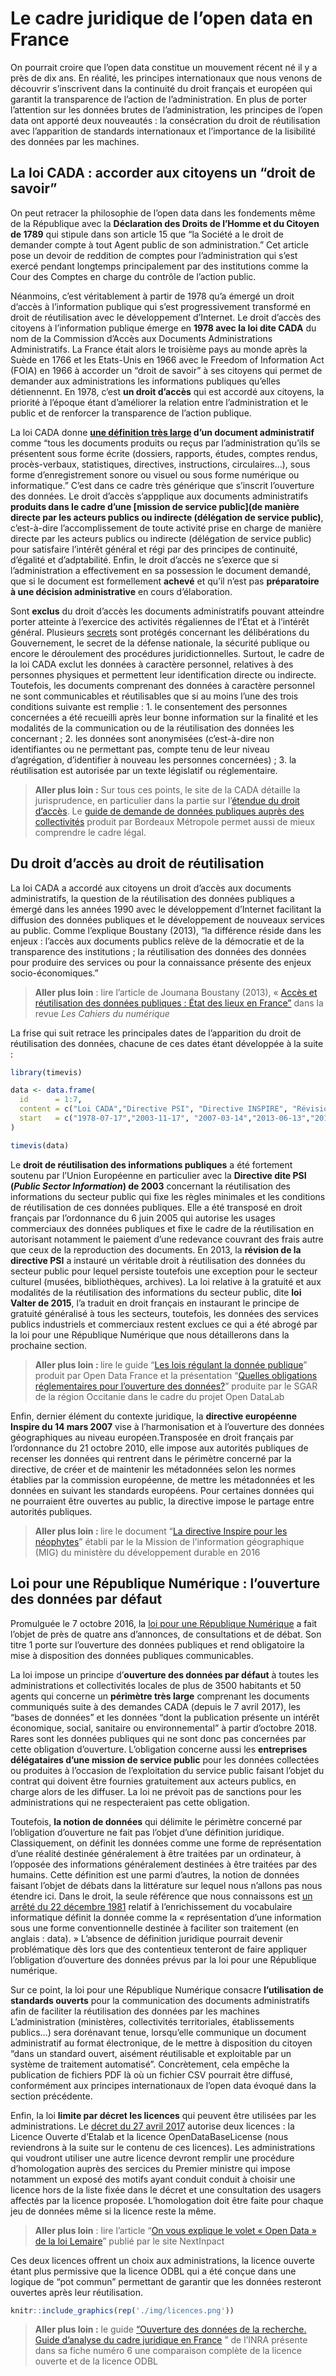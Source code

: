 # Le cadre juridique de l'open data en France
On pourrait croire que l'open data constitue un mouvement récent né il y a près de dix ans. En réalité, les principes internationaux que nous venons de découvrir s'inscrivent dans la continuité du droit français et européen qui garantit la transparence de l'action de l'administration. En plus de porter l'attention sur les données brutes de l'administration, les principes de l'open data ont apporté deux nouveautés : la consécration du droit de réutilisation avec l'apparition de standards internationaux et l'importance de la lisibilité des données par les machines. 

## La loi CADA : accorder aux citoyens un "droit de savoir"
On peut retracer la philosophie de l'open data dans les fondements même de la République avec la **Déclaration des Droits de l'Homme et du Citoyen de 1789** qui stipule dans son article 15 que "la Société a le droit de demander compte à tout Agent public de son administration." Cet article pose un devoir de reddition de comptes pour l'administration qui s'est exercé pendant longtemps principalement par des institutions comme la Cour des Comptes en charge du contrôle de l'action public. 

Néanmoins, c'est véritablement à partir de 1978 qu'a émergé un droit d'accès à l'information publique qui s'est progressivement transformé en droit de réutilisation avec le développement d'Internet. Le droit d'accès des citoyens à l'information publique émerge en **1978 avec la loi dite CADA** du nom de la Commission d'Accès aux Documents Administrations Administratifs. La France était alors le troisième pays au monde après la Suède en 1766 et les Etats-Unis en 1966 avec le Freedom of Information Act (FOIA) en 1966  à accorder un "droit de savoir" à ses citoyens qui permet de demander aux administrations les informations publiques qu'elles détiennennt. En 1978, c'est **un droit d'accès** qui est accordé aux citoyens, la priorité à l'époque étant d'améliorer la relation entre l'administration et le public et de renforcer la transparence de l'action publique. 

La loi CADA donne **[une définition très large](http://www.cada.fr/la-notion-de-document-administratif,56.html) d'un document administratif** comme "tous les documents produits ou reçus par l’administration qu’ils se présentent sous forme écrite (dossiers, rapports, études, comptes rendus, procès-verbaux, statistiques, directives, instructions, circulaires...), sous forme d’enregistrement sonore ou visuel ou sous forme numérique ou informatique." C'est dans ce cadre très générique que s'inscrit l'ouverture des données. Le droit d'accès s'appplique aux documents administratifs **produits dans le cadre d'une [mission de service public](de manière directe par les acteurs publics ou indirecte (délégation de service public)**, c'est-à-dire l'accomplissement de toute activité prise en charge de manière directe par les acteurs publics ou indirecte (délégation de service public) pour satisfaire l'intérêt général et régi par des principes de continuité, d'égalité et d'adptabilité. Enfin, le droit d’accès ne s’exerce que si l’administration a effectivement en sa possession le document demandé, que si le document est formellement **achevé** et qu'il n'est pas **préparatoire à une décision administrative** en cours d'élaboration. 

Sont **exclus** du droit d'accès les documents administratifs pouvant atteindre porter atteinte à l’exercice des activités régaliennes de l’État et à l’intérêt général. Plusieurs [secrets](http://www.cada.fr/les-secrets-proteges,58.html) sont protégés concernant les délibérations du Gouvernement, le secret de la défense nationale, la sécurité publique ou encore le déroulement des procédures juridictionnelles. Surtout, le cadre de la loi CADA exclut les données à caractère personnel, relatives à des personnes physiques et permettent leur identification directe ou indirecte. Toutefois, les documents comprenant des données à caractère personnel ne sont communicables et réutilisables que si au moins l’une des trois conditions suivante est remplie :
1. le consentement des personnes concernées a été recueilli après leur bonne information sur la finalité et les modalités de la communication ou de la réutilisation des données les concernant ;
2. les données sont anonymisées (c’est-à-dire non identifiantes ou ne permettant pas, compte tenu de leur niveau d’agrégation, d’identifier à nouveau les personnes concernées) ;
3. la réutilisation est autorisée par un texte législatif ou réglementaire.

> **Aller plus loin :** Sur tous ces points, le site de la CADA détaille la jurisprudence, en particulier dans la partie sur l'[étendue du droit d'accès](http://www.cada.fr/l-etendue-du-droit-d-acces,20.html). Le [guide de demande
de données publiques auprès des collectivités](http://www.opendatafrance.net/wp-content/uploads/2012/02/guide_de_demande_open_data.pdf) produit par Bordeaux Métropole permet aussi de mieux comprendre le cadre légal. 

## Du droit d'accès au droit de réutilisation

La loi CADA a accordé aux citoyens un droit d'accès aux documents administratifs, la question de la réutilisation des données publiques a émergé dans les années 1990 avec le développement d'Internet facilitant la diffusion des données publiques et le développement de nouveaux services au public. Comme l'explique Boustany (2013), "la différence réside dans les enjeux : l'accès aux documents publics relève de la démocratie et de la transparence des institutions ; la réutilisation des données des données pour produire des services ou pour la connaissance présente des enjeux socio-économiques."

> **Aller plus loin** : lire l'article de Joumana Boustany (2013), « [Accès et réutilisation des données publiques : État des lieux en France"](http://www.cairn.info/revue-les-cahiers-du-numerique-2013-1-page-21.htm) dans la revue *Les Cahiers du numérique*

La frise qui suit retrace les principales dates de l'apparition du droit de réutilisation des données, chacune de ces dates étant développée à la suite :

```r
library(timevis)

data <- data.frame(
  id      = 1:7,
  content = c("Loi CADA","Directive PSI", "Directive INSPIRE", "Révision de la directive PSI", "Loi Notre", "Loi Valter", "Loi pour une République Numérique"),
  start   = c("1978-07-17","2003-11-17", "2007-03-14","2013-06-13","2015-08-07","2015-12-28","2016-10-07")
)

timevis(data)
```

Le **droit de réutilisation des informations publiques** a été fortement soutenu par l'Union Européenne en particulier avec la **Directive dite PSI (*Public Sector Information*) de 2003** concernant la réutilisation des informations du secteur public qui fixe les règles minimales et les conditions de réutilisation de ces données publiques. Elle a été transposé en droit français par l'ordonnance du 6 juin 2005 qui autorise les usages commerciaux des données publiques et fixe le cadre de la réutilisation en autorisant notamment le paiement d'une redevance couvrant des frais autre que ceux de la reproduction des documents. En 2013, la **révision de la directive PSI** a instauré un véritable droit à réutilisation des données du secteur public pour lequel persiste toutefois une exception pour le secteur culturel (musées, bibliothèques, archives). La  loi relative à la gratuité et aux modalités de la réutilisation des informations du secteur public, dite **loi Valter de 2015**, l'a traduit en droit français en instaurant le principe de gratuité généralisé à tous les secteurs, toutefois, les données des services publics industriels et commerciaux restent exclues ce qui a été abrogé par la loi pour une République Numérique que nous détaillerons dans la prochaine section.

> **Aller plus loin : ** lire le guide "[Les lois régulant la donnée publique](http://www.opendatafrance.net/wp-content/uploads/2016/06/guideOD_communes_lois_juin2016_Web.pdf)" produit par Open Data France et la présentation "[Quelles obligations réglementaires pour l’ouverture des données?](http://www.opendatalab.fr/images/doc/NouvellesVersions3/Projet-Open-Datalab---quelles-obligations-rglementaires-V2.1.pdf)" produite par le SGAR de la région Occitanie dans le cadre du projet Open DataLab

Enfin, dernier élément du contexte juridique, la **directive européenne Inspire du 14 mars 2007** vise à l'harmonisation et à l'ouverture des données géographiques au niveau européen.Transposée en droit français par l'ordonnance du 21 octobre 2010, elle impose aux autorités publiques de recenser les données qui rentrent dans le périmètre concerné par la directive, de créer et de maintenir les métadonnées selon les normes établies par la commission européenne, de mettre les métadonnées et les données en suivant les standards européens. Pour certaines données qui ne pourraient être ouvertes au public, la directive impose le partage entre autorités publiques. 

> **Aller plus loin : ** lire le document "[La directive Inspire pour les néophytes](http://formations-geomatiques.developpement-durable.gouv.fr/MIG/directive_inspire_neophytes/res/Directive_inspire_neophytes_papier.pdf)" établi par le la Mission de l’information géographique (MIG) du ministère du développement durable en 2016

## Loi pour une République Numérique : l'ouverture des données par défaut

Promulguée le 7 octobre 2016, la [loi pour une République Numérique](https://www.legifrance.gouv.fr/affichTexte.do;jsessionid=B5632993E54F7CCC2606664B64CDF612.tpdila11v_1?cidTexte=JORFTEXT000033202746&categorieLien=id) a fait l'objet de près de quatre ans d'annonces, de consultations et de débat. Son titre 1 porte sur l'ouverture des données publiques et rend obligatoire la mise à disposition des données publiques communicables. 

La loi impose un principe d'**ouverture des données par défaut** à toutes les administrations et collectivités locales de plus de 3500 habitants et 50 agents qui concerne un **périmètre très large** comprenant les documents communiqués suite à des demandes CADA (depuis le 7 avril 2017), les "bases de données" et les données "dont la publication présente un intérêt économique, social, sanitaire ou environnemental" à partir d'octobre 2018. Rares sont les données publiques qui ne sont donc pas concernées par cette obligation d'ouverture. L'obligation concerne aussi les **entreprises délégataires d'une mission de service public** pour les données collectées ou produites à l’occasion de l’exploitation du service public faisant l’objet du contrat qui doivent être fournies gratuitement aux acteurs publics, en charge alors de les diffuser. La loi ne prévoit pas de sanctions pour les administrations qui ne respecteraient pas cette obligation.

Toutefois, **la notion de données** qui délimite le périmètre concerné par l'obligation d'ouverture ne fait pas l'objet d'une définition juridique. Classiquement, on définit les données comme une forme de représentation d'une réalité destinée généralement à être traitées par un ordinateur, à l'opposée des informations généralement destinées à être traitées par des humains. Cette définition est une parmi d'autres, la notion de données faisant l'objet de débats dans la littérature sur lequel nous n'allons pas nous étendre ici. Dans le droit, la seule référence que nous connaissons est [un arrêté du 22 décembre 1981](j.mp/EnrichissementVocabulaireInformatique) relatif à l’enrichissement du vocabulaire informatique définit la donnée comme la « représentation  d'une information sous une forme conventionnelle destinée  à faciliter son traitement (en anglais : data). » L'absence de définition juridique pourrait devenir problématique dès lors que des contentieux tenteront de faire appliquer l'obligation d'ouverture des données prévus par la loi pour une République numérique. 

Sur ce point, la loi pour une République Numérique consacre **l'utilisation de standards ouverts** pour la communication des documents administratifs afin de faciliter la réutilisation des données par les machines L’administration (ministères, collectivités territoriales, établissements publics...) sera dorénavant tenue, lorsqu’elle communique un document administratif au format électronique, de le mettre à disposition du citoyen "dans un standard ouvert, aisément réutilisable et exploitable par un système de traitement automatisé". Concrètement, cela empêche la publication de fichiers PDF là où un fichier CSV pourrait être diffusé, conformément aux principes internationaux de l'open data évoqué dans la section précédente. 

Enfin, la loi **limite par décret les licences** qui peuvent être utilisées par les administrations. Le [décret du 27 avril 2017](https://www.legifrance.gouv.fr/eli/decret/2017/4/27/2017-638/jo/texte) autorise deux licences : la Licence Ouverte d'Etalab et la licence OpenDataBaseLicense (nous reviendrons à la suite sur le contenu de ces licences). Les administrations qui voudront utiliser une autre licence devront remplir une procédure d'homologation auprès des sercices du Premier ministre qui impose notamment un exposé des motifs ayant conduit conduit à choisir une licence hors de la liste fixée dans le décret et une consultation des usagers affectés par la licence proposée. L'homologation doit être faite pour chaque jeu de données même si la licence reste la même. 

> **Aller plus loin** : lire l'article "[On vous explique le volet « Open Data » de la loi Lemaire](https://www.nextinpact.com/news/101397-on-vous-explique-volet-open-data-loi-lemaire.htm)" publié par le site NextInpact

Ces deux licences offrent un choix aux administrations, la licence ouverte étant plus permissive que la licence ODBL qui a été conçue dans une logique de "pot commun" permettant de garantir que les données resteront ouvertes après leur réutilisation.

```r
knitr::include_graphics(rep('./img/licences.png'))
```

> **Aller plus loin :** le guide ["Ouverture des données de la recherche. Guide d'analyse du cadre juridique en France](https://www6.inra.fr/datapartage/Zoom-sur/Guide-d-analyse-du-cadre-juridique-en-France)
" de l'INRA présente dans sa fiche numéro 6 une comparaison complète de la licence ouverte et de la licence ODBL